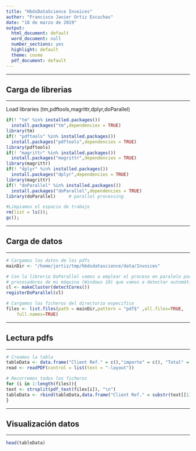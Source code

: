 ```yaml
---
title: "HbdsDataScience Invoices"
author: "Francisco Javier Ortiz Escuchas"
date: "18 de marzo de 2019"
output:
  html_document: default
  word_document: null
  number_sections: yes
  highlight: default
  theme: cosmo
  pdf_document: default
---
```


******
## Carga de librerias
******
Load libraries (tm,pdftools,magrittr,dplyr,doParallel)
```r
if(! "tm" %in% installed.packages()) 
  install.packages("tm",dependencies = TRUE)
library(tm)
if(! "pdftools" %in% installed.packages()) 
  install.packages("pdftools",dependencies = TRUE)
library(pdftools)
if(! "magrittr" %in% installed.packages()) 
  install.packages("magrittr",dependencies = TRUE)
library(magrittr)
if(! "dplyr" %in% installed.packages()) 
  install.packages("dplyr",dependencies = TRUE)
library(magrittr)
if(! "doParallel" %in% installed.packages()) 
  install.packages("doParallel",dependencies = TRUE)
library(doParallel)		# parallel processing

#Limpiamos el espacio de trabajo
rm(list = ls());
gc();
```

******
## Carga de datos
******
```r
# Cargamos los datos de los pdfs
mainDir <- "/home/jortiz/tmp/hbdsdatascience/data/Invoices"

# Con la libreria DoParallel vamos a emplear el proceso en paralelo para los 
# procesadores de mi máquina (Windows 10) que vamos a detectar automáticamente
cl <- makeCluster(detectCores())
registerDoParallel(cl)

# Cargamos los ficheros del directorio especifico
files <- list.files(path = mainDir,pattern = "pdf$" ,all.files=TRUE,
    full.names=TRUE)
```

******
## Lectura pdfs
******
```r

# Creamos la tabla
tableData <- data.frame("Client Ref." = c(),"importe" = c(), "Total" = c())
read <- readPDF(control = list(text = "-layout"))

# Recorremos todos los ficheros
for (i in 1:length(files)){
text <- strsplit(pdf_text(files[i]), "\n")
tableData <- rbind(tableData,data.frame("Client Ref." = substr(text[[1]][9],0,10) , "importe" =  substr(text[[1]][9],nchar(text[[1]][9])-3,nchar(text[[1]][9])), "Total" = substr(text[[1]][13],7,10)))
}
```

******
## Visualización datos
******
```r
head(tableData)
```
